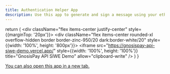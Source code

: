 ```yaml
---
title: Authentication Helper App
description: Use this app to generate and sign a message using your ethereum wallet.
---
```


  return (
    <div className="flex items-center justify-center" style={{marginTop: '20px'}}>
      <div className="flex items-center rounded-xl overflow-hidden border border-zinc-950/20 dark:border-white/20" style={{width: '100%', height: '800px'}}>
        <iframe
          src="https://gnosispay-api-siwe-demo.vercel.app/"
          style={{width: '100%', height: '100%'}}
          title="GnosisPay API SIWE Demo"
          allow="clipboard-write"
        />
      </div>
    </div>
  )
}


<a href="https://gnosispay-api-siwe-demo.vercel.app/" target="_blank">
You can also open this app in a new tab.
</a>

<AuthApp />
